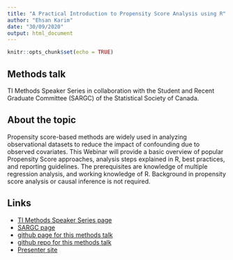 ```yaml
---
title: "A Practical Introduction to Propensity Score Analysis using R"
author: "Ehsan Karim"
date: "30/09/2020"
output: html_document
---
```


```r
knitr::opts_chunk$set(echo = TRUE)
```

## Methods talk

TI Methods Speaker Series in collaboration with the Student and Recent Graduate Committee (SARGC) of the Statistical Society of Canada.

## About the topic

Propensity score-based methods are widely used in analyzing observational datasets to reduce the impact of confounding due to observed covariates.  This Webinar will provide a basic overview of popular Propensity Score approaches, analysis steps explained in R, best practices, and reporting guidelines. The prerequisites are knowledge of multiple regression analysis, and working knowledge of R. Background in propensity score analysis or causal inference is not required.

## Links

- [TI Methods Speaker Series page](https://www.ti.ubc.ca/2020/08/06/sep-30-ti-methods-speaker-series-a-practical-introduction-to-propensity-score-analysis-using-r/)
- [SARGC page](https://ssc.ca/en/students-and-recent-graduates-committee-0)
- [github page for this methods talk](https://ehsanx.github.io/SARGC-TIMethods/)
- [github repo for this methods talk](https://github.com/ehsanx/SARGC-TIMethods)
- [Presenter site](http://ehsank.com/)